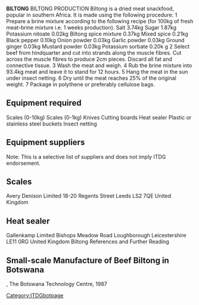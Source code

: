 '''BILTONG'''
BILTONG PRODUCTION Biltong is a dried meat snackfood, popular in southern Africa. It is made using the following procedure: 1 Prepare a brine mixture according to the following recipe (for 100kg of fresh meat-brine mixture i.e. 1 weeks production). Salt  3.74kg Sugar  1.87kg Potassium nitoate  0.02kg Biltong spice mixture  0.37kg Mixed spice  0.21kg Black pepper  0.10kg Onion powder  0.03kg Garlic powder  0.03kg Ground ginger  0.03kg Mustard powder  0.03kg Potassium sorbate  0.20k g 2 Select beef from hindquarter and cut into strands along the muscle fibres. Cut across the muscle fibres to produce 2cm pieces. Discard all fat and connective tissue. 3 Wash the meat and weigh. 4 Rub the brine mixture into 93.4kg meat and leave it to stand for 12 hours. 5 Hang the meat in the sun under insect netting. 6 Dry until the meat reaches 25% of the original weight. 7 Package in polythene or preferably cellulose bags. 
==Equipment required==
Scales (0-10kg) Scales (0-1kg) Knives Cutting boards Heat sealer Plastic or stainless steel buckets Insect netting 
==Equipment suppliers==
Note: This is a selective list of suppliers and does not imply ITDG endorsement. 
==Scales==
Avery Denison Limited 18-20 Regents Street Leeds LS2 7QE United Kingdom 
== Heat sealer==
Gallenkamp Limited Bishops Meadow Road Loughborough Leicestershire LE11 0RG United Kingdom 
Biltong     References and Further Reading 
==Small-scale Manufacture of Beef Biltong in Botswana==
, The Botswana Technology Centre, 1987 
[[Category:ITDGbotpage]]